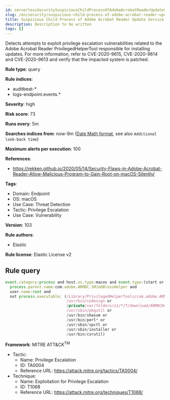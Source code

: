 ```yaml
---
id: serverlessSecuritySuspiciousChildProcessOfAdobeAcrobatReaderUpdateService
slug: /en/security/suspicious-child-process-of-adobe-acrobat-reader-update-service
title: Suspicious Child Process of Adobe Acrobat Reader Update Service
description: Description to be written
tags: []
---
```


<div id="suspicious-child-process-of-adobe-acrobat-reader-update-service"></div>

Detects attempts to exploit privilege escalation vulnerabilities related to the Adobe Acrobat Reader PrivilegedHelperTool responsible for installing updates. For more information, refer to CVE-2020-9615, CVE-2020-9614 and CVE-2020-9613 and verify that the impacted system is patched.

**Rule type**: query

**Rule indices**: 

* auditbeat-*
* logs-endpoint.events.*

**Severity**: high

**Risk score**: 73

**Runs every**: 5m

**Searches indices from**: now-9m ([Date Math format](((ref))/common-options.html#date-math), see also <DocLink id="serverlessSecurityRulesUiCreate" section="set-the-rules-schedule">`Additional look-back time`</DocLink>)

**Maximum alerts per execution**: 100

**References**: 

* https://rekken.github.io/2020/05/14/Security-Flaws-in-Adobe-Acrobat-Reader-Allow-Malicious-Program-to-Gain-Root-on-macOS-Silently/

**Tags**: 

* Domain: Endpoint
* OS: macOS
* Use Case: Threat Detection
* Tactic: Privilege Escalation
* Use Case: Vulnerability

**Version**: 103

**Rule authors**: 

* Elastic

**Rule license**: Elastic License v2

## Rule query

```js
event.category:process and host.os.type:macos and event.type:(start or process_started) and
  process.parent.name:com.adobe.ARMDC.SMJobBlessHelper and
  user.name:root and
  not process.executable: (/Library/PrivilegedHelperTools/com.adobe.ARMDC.SMJobBlessHelper or
                           /usr/bin/codesign or
                           /private/var/folders/zz/*/T/download/ARMDCHammer or
                           /usr/sbin/pkgutil or
                           /usr/bin/shasum or
                           /usr/bin/perl* or
                           /usr/sbin/spctl or
                           /usr/sbin/installer or
                           /usr/bin/csrutil)

```

**Framework**: MITRE ATT&CK<sup>TM</sup>

* Tactic:
    * Name: Privilege Escalation
    * ID: TA0004
    * Reference URL: https://attack.mitre.org/tactics/TA0004/
* Technique:
    * Name: Exploitation for Privilege Escalation
    * ID: T1068
    * Reference URL: https://attack.mitre.org/techniques/T1068/

